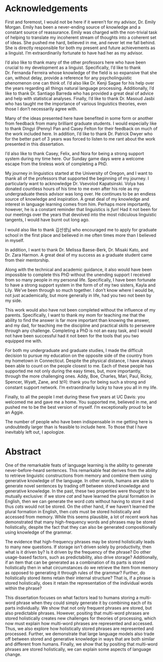 # Acknowledgements {#sec-acknowledgements .unnumbered}

First and foremost, I would not be here if it weren’t for my advisor, Dr. Emily Morgan. Emily has been a never-ending source of knowledge and a constant source of reassurance. Emily was charged with the non-trivial task of helping to translate my incoherent stream of thoughts into a coherent set of ideas. She pushed me hard, believed in me, and never let me fall behind. She is directly responsible for both my present and future achievements as a linguist. I'm extraordinarily fortunate to have had her as my advisor.

I’d also like to thank many of the other professors here who have been crucial to my development as a linguist. Specifically, I’d like to thank Dr. Fernanda Ferreira whose knowledge of the field is so expansive that she can, without delay, provide a reference for any psycholinguistic phenomenon one can think of. I'd also like Dr. Kenji Sagae for his help over the years regarding all things natural language processing. Additionally, I'd like to thank Dr. Santiago Barreda who has provided a great deal of advice and help with statistical analyses. Finally, I'd like to thank Dr. Masoud Jasbi who has taught me the importance of various linguistics theories, even those I don't necessarily agree with.

Many of the ideas presented here have benefited in some form or another from feedback from many brilliant graduate students. I would especially like to thank Dingyi (Penny) Pan and Casey Felton for their feedback on much of the work included here. In addition, I'd like to thank Dr. Patrick Dwyer who for the better part of 3 years was forced to listen to me rant about the work presented in this dissertation.

I’d also like to thank Casey, Felix, and Nora for being a strong support system during my time here. Our Sunday game days were a welcome escape from the tireless work of completing a PhD.

My journey in linguistics started at the University of Oregon, and I want to thank all of the professors that supported the beginning of my journey. I particularly want to acknowledge Dr. Vsevolod Kapatsinski. Volya has donated countless hours of his time to me even after his role as my undergraduate thesis advisor was long over. He continues to be an endless source of knowledge and inspiration. A great deal of my knowledge and interest in language learning comes from him. Perhaps more importantly, however, he is a constant reminder that linguistics is *fun*! Had it not been for our meetings over the years that devolved into the most ridiculous linguistic tangents, I would have burnt out long ago.

I would also like to thank 김선생님 who encouraged me to apply for graduate school in the first place and believed in me often times more than I believed in myself.

In addition, I want to thank Dr. Melissa Baese-Berk, Dr. Misaki Kato, and Dr. Zara Harmon. A great deal of my success as a graduate student came from their mentorship.

Along with the technical and academic guidance, it also would have been impossible to complete this PhD without the unending support I received from so many people in my personal life. Specifically, I have been fortunate to have a strong support system in the form of of my two sisters, Kayla and Lily. We’ve been through so much together. I don’t know where I would be, not just academically, but more generally in life, had you two not been by my side.

This work would also have not been completed without the influence of my parents. Specifically, I want to thank my mom for teaching me that the ability to find the answer is far more important than knowing the answer, and my dad, for teaching me the discipline and practical skills to persevere through any challenge. Completing a PhD is not an easy task, and I would not have been successful had it not been for the tools that you two equipped me with.

For both my undergraduate and graduate studies, I made the difficult decision to pursue my education on the opposite side of the country from my hometown in Connecticut. Despite the physical distance, I have always been able to count on the people closest to me. Each of these people has supported me not only during the easy times, but, more importantly, through the more challenging ones. Addy, Boe, Charles, Mari, Paul, Ricky, Spencer, Wyatt, Zane, and 보미: thank you for being such a strong and constant support network. I'm extraordinarily lucky to have you all in my life.

Finally, to all the people I met during these five years at UC Davis: you welcomed me and gave me a home. You supported me, believed in me, and pushed me to be the best version of myself. I'm exceptionally proud to be an Aggie.

The number of people who have been indispensable in me getting here is undoubtedly larger than is feasible to include here. To those that I have inevitably left out, I apologize.

\doublespacing

\setlength{\parindent}{4em}

# Abstract {#sec-abstract .unnumbered}

One of the remarkable feats of language learning is the ability to generate never-before-heard sentences. This remarkable feat derives from the ability to retrieve linguistic constructions from memory and combine them using generative knowledge of the language. In other words, humans are able to generate novel sentences by trading off between stored knowledge and generative knowledge. In the past, these two properties were thought to be mutually exclusive: if we store *cat* and have learned the plural formation in English, then we can generate the word *cats* without having to store it and thus *cats* would not be stored. On the other hand, if we haven't learned the plural formation in English, then *cats* must be stored holistically and accessed from memory. While this seems plausible, a lot of recent work has demonstrated that many high-frequency words and phrases may be stored holistically, despite the fact that they can also be generated compositionally using knowledge of the grammar.

The evidence that high-frequency phrases may be stored holistically leads to many new questions. If storage isn't driven solely by productivity, then what is it driven by? Is it driven by the frequency of the phrase? Do other usage-based factors, such as predictability, also drive storage? Additionally, if an item that can be generated as a combination of its parts is stored holistically then in what circumstances do we retrieve the item from memory as opposed to generating it through rules of the grammar? Further, do holistically stored items retain their internal structure? That is, if a phrase is stored holistically, does it retain the representation of the individual words within the phrase?

This dissertation focuses on what factors lead to humans storing a multi-word phrase when they could simply generate it by combining each of its parts individually. We show that not only frequent phrases are stored, but also predictable phrases. However, positing that multi-word phrases are stored holistically creates new challenges for theories of processing, which now must explain how multi-word phrases are represented and accessed. Thus, we also explore how holistically stored phrases are represented and processed. Further, we demonstrate that large language models also trade off between stored and generative knowledge in ways that are both similar and different from humans. Finally, we show that by positing that multi-word phrases are stored holistically, we can explain some aspects of language change.

\singlespacing
